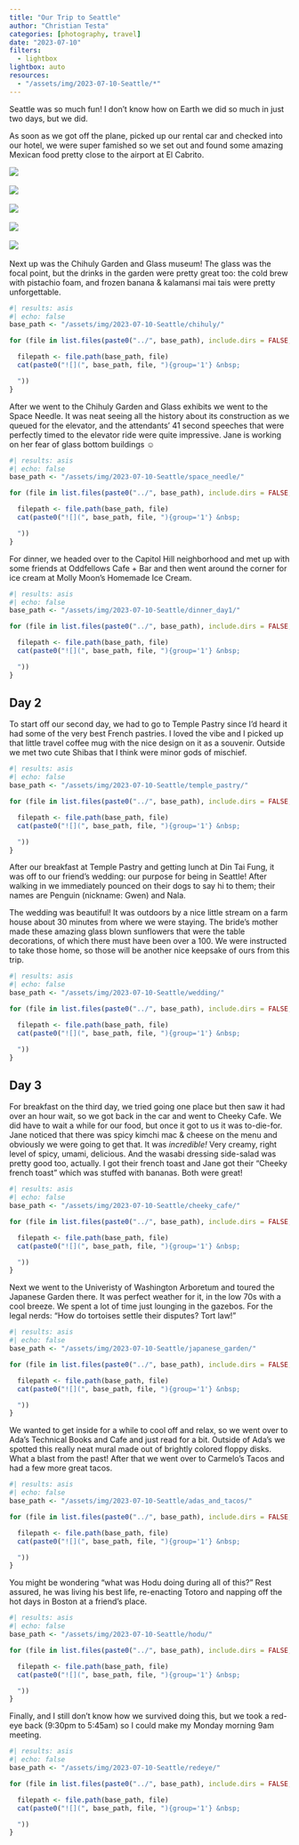 ```yaml
---
title: "Our Trip to Seattle"
author: "Christian Testa"
categories: [photography, travel]
date: "2023-07-10"
filters:
  - lightbox
lightbox: auto
resources: 
  - "/assets/img/2023-07-10-Seattle/*"
---
```


Seattle was so much fun!  I don't know how on Earth we did so much in just two days, but we did.

As soon as we got off the plane, picked up our rental car and checked into our hotel, we were 
super famished so we set out and found some amazing Mexican food pretty close to the airport 
at El Cabrito. 

:::{layout="[[1, 1], [1, 1], [1, 1], [1, 1]]"}

![](/assets/img/2023-07-10-Seattle/mexicanfood1/IMG_8336.jpeg){group="1"} &nbsp;

![](/assets/img/2023-07-10-Seattle/mexicanfood1/IMG_8340.jpeg){group="1"} &nbsp;

![](/assets/img/2023-07-10-Seattle/mexicanfood1/IMG_8343.jpeg){group="1"} &nbsp;

![](/assets/img/2023-07-10-Seattle/mexicanfood1/IMG_8344.jpeg){group="1"} &nbsp;

![](/assets/img/2023-07-10-Seattle/mexicanfood1/IMG_8346.jpg){group="1"} &nbsp;
:::

Next up was the Chihuly Garden and Glass museum! The glass was the focal point,
but the drinks in the garden were pretty great too:  the cold brew with
pistachio foam, and frozen banana & kalamansi mai tais were pretty
unforgettable. 

::: {layout="[[1, 1], [1, 1], [1, 1], [1, 1], [1, 1]]"}
```r
#| results: asis
#| echo: false
base_path <- "/assets/img/2023-07-10-Seattle/chihuly/"

for (file in list.files(paste0("../", base_path), include.dirs = FALSE, pattern = ".*.[jpg,jpeg]")) {

  filepath <- file.path(base_path, file)
  cat(paste0("![](", base_path, file, "){group='1'} &nbsp;

  "))
}
```
:::

After we went to the Chihuly Garden and Glass exhibits we went to the Space Needle. 
It was neat seeing all the history about its construction as we queued for the elevator,
and the attendants' 41 second speeches that were perfectly timed to the elevator ride 
were quite impressive.  Jane is working on her fear of glass bottom buildings ☺️

::: {layout="[[1, 1], [1, 1], [1, 1], [1, 1], [1, 1]]"}
```r
#| results: asis
#| echo: false
base_path <- "/assets/img/2023-07-10-Seattle/space_needle/"

for (file in list.files(paste0("../", base_path), include.dirs = FALSE, pattern = ".*.[jpg,jpeg]")) {

  filepath <- file.path(base_path, file)
  cat(paste0("![](", base_path, file, "){group='1'} &nbsp;

  "))
}
```
:::


For dinner, we headed over to the Capitol Hill neighborhood and met up with some friends
at Oddfellows Cafe + Bar and then went around the corner for ice cream at Molly Moon's 
Homemade Ice Cream. 

::: {layout="[[1, 1], [1, 1], [1, 1], [1, 1], [1, 1]]"}
```r
#| results: asis
#| echo: false
base_path <- "/assets/img/2023-07-10-Seattle/dinner_day1/"

for (file in list.files(paste0("../", base_path), include.dirs = FALSE, pattern = ".*.[jpg,jpeg]")) {

  filepath <- file.path(base_path, file)
  cat(paste0("![](", base_path, file, "){group='1'} &nbsp;

  "))
}
```
:::

Day 2 
--- 

To start off our second day, we had to go to Temple Pastry since I'd heard it
had some of the very best French pastries.  I loved the vibe and I picked up 
that little travel coffee mug with the nice design on it as a souvenir.  Outside
we met two cute Shibas that I think were minor gods of mischief. 

::: {layout="[[1, 1], [1, 1], [1, 1], [1, 1], [1, 1]]"}
```r
#| results: asis
#| echo: false
base_path <- "/assets/img/2023-07-10-Seattle/temple_pastry/"

for (file in list.files(paste0("../", base_path), include.dirs = FALSE, pattern = ".*.[jpg,jpeg]")) {

  filepath <- file.path(base_path, file)
  cat(paste0("![](", base_path, file, "){group='1'} &nbsp;

  "))
}
```
:::

After our breakfast at Temple Pastry and getting lunch at Din Tai Fung, it was
off to our friend's wedding:  our purpose for being in Seattle!  After walking
in we immediately pounced on their dogs to say hi to them;  their names are
Penguin (nickname: Gwen) and Nala. 

The wedding was beautiful!  It was outdoors by a nice little stream on a farm house
about 30 minutes from where we were staying. The bride's mother made these amazing
glass blown sunflowers that were the table decorations, of which there must have been 
over a 100. We were instructed to take those home, so those will be another
nice keepsake of ours from this trip. 

::: {layout="[[1, 1], [1, 1], [1, 1], [1, 1], [1, 1]]"}
```r
#| results: asis
#| echo: false
base_path <- "/assets/img/2023-07-10-Seattle/wedding/"

for (file in list.files(paste0("../", base_path), include.dirs = FALSE, pattern = ".*.[jpg,jpeg]")) {

  filepath <- file.path(base_path, file)
  cat(paste0("![](", base_path, file, "){group='1'} &nbsp;

  "))
}
```
:::

Day 3
--- 

For breakfast on the third day, we tried going one place but then saw it had over an hour wait, 
so we got back in the car and went to Cheeky Cafe. We did have to wait a while for our food, but
once it got to us it was to-die-for. Jane noticed that there was spicy kimchi mac & cheese on the menu
and obviously we were going to get that.  It was *incredible!* Very creamy, right level of spicy, 
umami, delicious. And the wasabi dressing side-salad was pretty good too, actually.  I got
their french toast and Jane got their "Cheeky french toast" which was stuffed with bananas. Both 
were great! 

::: {layout="[[1, 1], [1, 1], [1, 1], [1, 1], [1, 1]]"}
```r
#| results: asis
#| echo: false
base_path <- "/assets/img/2023-07-10-Seattle/cheeky_cafe/"

for (file in list.files(paste0("../", base_path), include.dirs = FALSE, pattern = ".*.[jpg,jpeg]")) {

  filepath <- file.path(base_path, file)
  cat(paste0("![](", base_path, file, "){group='1'} &nbsp;

  "))
}
```
:::

Next we went to the Univeristy of Washington Arboretum and toured the Japanese Garden there. 
It was perfect weather for it, in the low 70s with a cool breeze. We spent a lot of time just
lounging in the gazebos. For the legal nerds:  "How do tortoises settle their disputes? Tort law!"

::: {layout="[[1, 1], [1, 1], [1, 1], [1, 1], [1, 1]]"}
```r
#| results: asis
#| echo: false
base_path <- "/assets/img/2023-07-10-Seattle/japanese_garden/"

for (file in list.files(paste0("../", base_path), include.dirs = FALSE, pattern = ".*.[jpg,jpeg]")) {

  filepath <- file.path(base_path, file)
  cat(paste0("![](", base_path, file, "){group='1'} &nbsp;

  "))
}
```
:::

We wanted to get inside for a while to cool off and relax, so we went over to Ada's Technical
Books and Cafe and just read for a bit.  Outside of Ada's we spotted this really neat mural 
made out of brightly colored floppy disks.  What a blast from the past! 
After that we went over to Carmelo's Tacos and had a few more great tacos. 

::: {layout="[[1, 1], [1, 1], [1, 1], [1, 1], [1, 1]]"}
```r
#| results: asis
#| echo: false
base_path <- "/assets/img/2023-07-10-Seattle/adas_and_tacos/"

for (file in list.files(paste0("../", base_path), include.dirs = FALSE, pattern = ".*.[jpg,jpeg]")) {

  filepath <- file.path(base_path, file)
  cat(paste0("![](", base_path, file, "){group='1'} &nbsp;

  "))
}
```
:::

You might be wondering "what was Hodu doing during all of this?"  Rest assured, he was
living his best life, re-enacting Totoro and napping off the hot days in Boston at a 
friend's place. 

::: {layout="[[1, 1], [1, 1], [1, 1], [1, 1], [1, 1]]"}
```r
#| results: asis
#| echo: false
base_path <- "/assets/img/2023-07-10-Seattle/hodu/"

for (file in list.files(paste0("../", base_path), include.dirs = FALSE, pattern = ".*.[jpg,jpeg]")) {

  filepath <- file.path(base_path, file)
  cat(paste0("![](", base_path, file, "){group='1'} &nbsp;

  "))
}
```
:::

Finally, and I still don't know how we survived doing this, but we took a
red-eye back (9:30pm to 5:45am) so I could make my Monday morning 9am meeting. 

::: {layout="[[1, 1], [1, 1], [1, 1], [1, 1], [1, 1]]"}
```r
#| results: asis
#| echo: false
base_path <- "/assets/img/2023-07-10-Seattle/redeye/"

for (file in list.files(paste0("../", base_path), include.dirs = FALSE, pattern = ".*.[jpg,jpeg]")) {

  filepath <- file.path(base_path, file)
  cat(paste0("![](", base_path, file, "){group='1'} &nbsp;

  "))
}
```
:::

